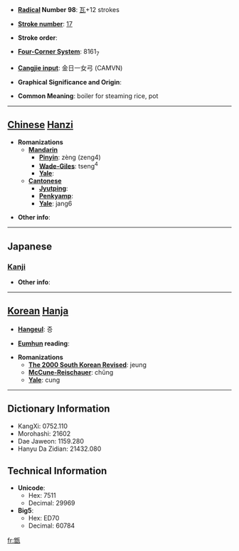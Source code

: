 * '''[[Wiktionary:Chinese radical index| Radical]] Number 98''': [[Wiktionary:Chinese radical index 瓦|瓦]]+12 strokes

* '''[[Wiktionary:Chinese total strokes index|Stroke number]]''': [[Wiktionary:Chinese total strokes index 17|17]]

* '''Stroke order''': 

* '''[[Wiktionary:Chinese four corner index|Four-Corner System]]''': 8161<sub>7</sub>

* '''[[Wiktionary:Chinese Cangjie index|Cangjie input]]''': 金日一女弓 (CAMVN)

* '''Graphical Significance and Origin''': 

* '''Common Meaning''': boiler for steaming rice, pot

----

== [[Chinese]] [[Hanzi]] ==

* '''Romanizations'''
** '''[[Mandarin]]'''
*** '''[[Pinyin]]''': zèng (zeng4)
*** '''[[Wade-Giles]]''': tseng<sup>4</sup>
*** '''[[Yale]]''': 
** '''[[Cantonese]]'''
*** '''[[Jyutping]]''':
*** '''[[Penkyamp]]''': 
*** '''[[Yale]]''': jang6

* '''Other info''': 

----

==Japanese==
===[[Kanji]]===
{{kanji|on readings=[[そう]] (sō)
|kun readings=[[こしき]] (koshiki)
}}

* '''Other info''':  

----

== [[Korean]] [[Hanja]] ==

* '''[[Hangeul]]''': 증

* '''[[Eumhun]] reading''': 

* '''Romanizations'''
** '''[[The 2000 South Korean Revised Romanization|The 2000 South Korean Revised]]''': jeung
** '''[[McCune-Reischauer]]''': chŭng
** '''[[Yale]]''': cung

----

== Dictionary Information ==

* KangXi: 0752.110
* Morohashi: 21602
* Dae Jaweon: 1159.280
* Hanyu Da Zidian: 21432.080

== Technical Information ==

* '''Unicode''':
** Hex: 7511
** Decimal: 29969
* '''Big5''':
** Hex: ED70
** Decimal: 60784

[[fr:甑]]
